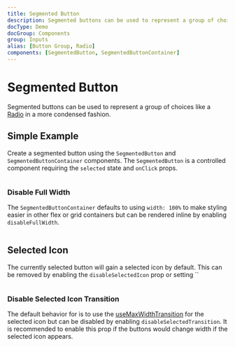 ```yaml
---
title: Segmented Button
description: Segmented buttons can be used to represent a group of choices like a Radio in a more condensed fashion.
docType: Demo
docGroup: Components
group: Inputs
alias: [Button Group, Radio]
components: [SegmentedButton, SegmentedButtonContainer]
---
```


# Segmented Button

Segmented buttons can be used to represent a group of choices like a
[Radio](/components/radio) in a more condensed fashion.

## Simple Example

Create a segmented button using the `SegmentedButton` and
`SegmentedButtonContainer` components. The `SegmentedButton` is a controlled
component requiring the `selected` state and `onClick` props.

```demo source="./SimpleSegmentedButtonGroupExample.tsx"

```

### Disable Full Width

The `SegmentedButtonContainer` defaults to using `width: 100%` to make styling
easier in other flex or grid containers but can be rendered inline by enabling
`disableFullWidth`.

```demo source="./DisableFullWidthExample.tsx"

```

## Selected Icon

The currently selected button will gain a selected icon by default. This can be
removed by enabling the `disableSelectedIcon` prop or setting ``

```demo source="./SelectedIconExample.tsx"

```

### Disable Selected Icon Transition

The default behavior for is to use the
[useMaxWidthTransition](/hooks/use-max-width-transition) for the selected icon
but can be disabled by enabling `disableSelectedTransition`. It is recommended
to enable this prop if the buttons would change width if the selected icon
appears.

```demo source="./DisableSelectedIconTransitionExample.tsx"

```
